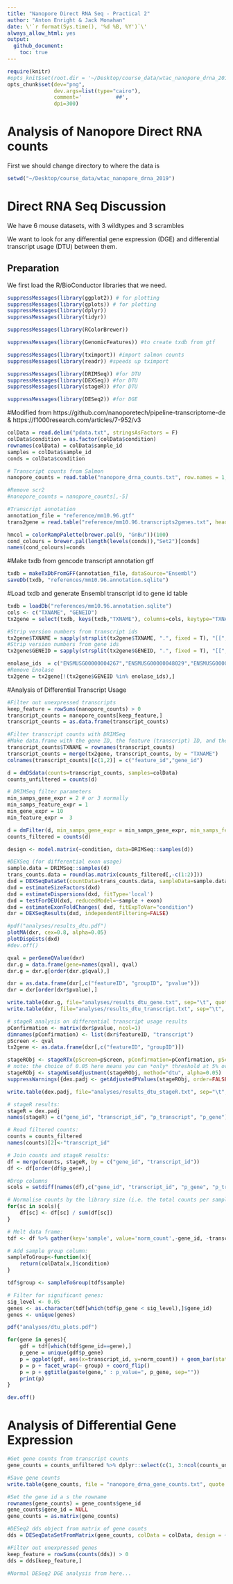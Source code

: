 ```yaml
---
title: "Nanopore Direct RNA Seq - Practical 2"
author: "Anton Enright & Jack Monahan"
date: \'`r format(Sys.time(), '%d %B, %Y')`\'
always_allow_html: yes
output:
  github_document:
    toc: true
---
```



```r
require(knitr)
#opts_knit$set(root.dir = '~/Desktop/course_data/wtac_nanopore_drna_2019')
opts_chunk$set(dev="png", 
               dev.args=list(type="cairo"),
               comment='           ##',
               dpi=300)
```

# Analysis of Nanopore Direct RNA counts


First we should change directory to where the data is

```r
setwd("~/Desktop/course_data/wtac_nanopore_drna_2019")
```

# Direct RNA Seq Discussion

We have 6 mouse datasets, with 3 wildtypes and 3 scrambles

We want to look for any differential gene expression (DGE) and differential transcript usage (DTU) between them.


## Preparation
We first load the R/BioConductor libraries that we need.
```r
suppressMessages(library(ggplot2)) # for plotting
suppressMessages(library(gplots)) # for plotting
suppressMessages(library(dplyr))
suppressMessages(library(tidyr))

suppressMessages(library(RColorBrewer))

suppressMessages(library(GenomicFeatures)) #to create txdb from gtf

suppressMessages(library(tximport)) #import salmon counts
suppressMessages(library(readr)) #speeds up tximport

suppressMessages(library(DRIMSeq)) #for DTU
suppressMessages(library(DEXSeq)) #for DTU
suppressMessages(library(stageR)) #for DTU

suppressMessages(library(DESeq2)) #for DGE
```

#Modified from https://github.com/nanoporetech/pipeline-transcriptome-de & https://f1000research.com/articles/7-952/v3

```r

colData = read.delim("pdata.txt", stringsAsFactors = F)
colData$condition = as.factor(colData$condition)
rownames(colData) = colData$sample_id
samples = colData$sample_id
conds = colData$condition

# Transcript counts from Salmon
nanopore_counts = read.table("nanopore_drna_counts.txt", row.names = 1,header= TRUE)

#Remove scr2
#nanopore_counts = nanopore_counts[,-5]

#Transcript annotation
annotation_file = "reference/mm10.96.gtf"
trans2gene = read.table("reference/mm10.96.transcripts2genes.txt", header =F)

hmcol = colorRampPalette(brewer.pal(9, "GnBu"))(100)
cond_colours = brewer.pal(length(levels(conds)),"Set2")[conds]
names(cond_colours)=conds

```

#Make txdb from gencode transcript annotation gtf
```r
txdb = makeTxDbFromGFF(annotation_file, dataSource="Ensembl")
saveDb(txdb, "references/mm10.96.annotation.sqlite")

```

#Load txdb and generate Ensembl transcript id to gene id table
```r
txdb = loadDb("references/mm10.96.annotation.sqlite")
cols <- c("TXNAME", "GENEID")
tx2gene = select(txdb, keys(txdb,"TXNAME"), columns=cols, keytype="TXNAME")

#Strip version numbers from transcript ids
tx2gene$TXNAME = sapply(strsplit(tx2gene$TXNAME, ".", fixed = T), "[[", 1)
#Strip version numbers from gene ids
tx2gene$GENEID = sapply(strsplit(tx2gene$GENEID, ".", fixed = T), "[[", 1)

enolase_ids  = c("ENSMUSG00000004267","ENSMUSG00000048029","ENSMUSG00000060600","ENSMUSG00000063524")
#Remove Enolase
tx2gene = tx2gene[!(tx2gene$GENEID %in% enolase_ids),]

```

#Analysis of Differential Transcript Usage
```r

#Filter out unexpressed transcripts
keep_feature = rowSums(nanopore_counts) > 0
transcript_counts = nanopore_counts[keep_feature,]
transcript_counts = as.data.frame(transcript_counts)

#Filter transcript counts with DRIMSeq
#Make data.frame with the gene ID, the feature (transcript) ID, and then columns for each of the samples
transcript_counts$TXNAME = rownames(transcript_counts)
transcript_counts = merge(tx2gene, transcript_counts, by = "TXNAME")
colnames(transcript_counts)[c(1,2)] = c("feature_id","gene_id")

d = dmDSdata(counts=transcript_counts, samples=colData)
counts_unfiltered = counts(d)

# DRIMSeq filter parameters
min_samps_gene_expr = 2 # or 3 normally
min_samps_feature_expr = 1
min_gene_expr = 10 
min_feature_expr =  3

d = dmFilter(d, min_samps_gene_expr = min_samps_gene_expr, min_samps_feature_expr = min_samps_feature_expr, min_gene_expr = min_gene_expr, min_feature_expr = min_feature_expr)
counts_filtered = counts(d)

```


```r
design <- model.matrix(~condition, data=DRIMSeq::samples(d))

#DEXSeq (for differential exon usage)
sample.data = DRIMSeq::samples(d)
trans_counts.data = round(as.matrix(counts_filtered[,-c(1:2)]))
dxd = DEXSeqDataSet(countData=trans_counts.data, sampleData=sample.data, design= ~sample + exon + condition:exon, featureID=counts(d)$feature_id, groupID=counts(d)$gene_id)
dxd = estimateSizeFactors(dxd)
dxd = estimateDispersions(dxd, fitType='local')
dxd = testForDEU(dxd, reducedModel=~sample + exon)
dxd = estimateExonFoldChanges( dxd, fitExpToVar="condition")
dxr = DEXSeqResults(dxd, independentFiltering=FALSE)

#pdf("analyses/results_dtu.pdf")
plotMA(dxr, cex=0.8, alpha=0.05) 
plotDispEsts(dxd)
#dev.off()

qval = perGeneQValue(dxr) 
dxr.g = data.frame(gene=names(qval), qval)
dxr.g = dxr.g[order(dxr.g$qval),]

dxr = as.data.frame(dxr[,c("featureID", "groupID", "pvalue")])
dxr = dxr[order(dxr$pvalue),]

write.table(dxr.g, file="analyses/results_dtu_gene.txt", sep="\t", quote = F)
write.table(dxr, file="analyses/results_dtu_transcript.txt", sep="\t", quote = F)

# stageR analysis on differential transcript usage results
pConfirmation <- matrix(dxr$pvalue, ncol=1)
dimnames(pConfirmation) <- list(dxr$featureID, "transcript")
pScreen <- qval
tx2gene <- as.data.frame(dxr[,c("featureID", "groupID")])

stageRObj <- stageRTx(pScreen=pScreen, pConfirmation=pConfirmation, pScreenAdjusted=TRUE, tx2gene=tx2gene)
# note: the choice of 0.05 here means you can *only* threshold at 5% overall false discovery rate (OFDR) later
stageRObj <- stageWiseAdjustment(stageRObj, method="dtu", alpha=0.05)
suppressWarnings({dex.padj <- getAdjustedPValues(stageRObj, order=FALSE, onlySignificantGenes=FALSE)})

write.table(dex.padj, file="analyses/results_dtu_stageR.txt", sep="\t", quote = F)

```

```r

# stageR results:
stageR = dex.padj
names(stageR) = c("gene_id", "transcript_id", "p_transcript", "p_gene")

# Read filtered counts:
counts = counts_filtered
names(counts)[2]<-"transcript_id"

# Join counts and stageR results:
df = merge(counts, stageR, by = c("gene_id", "transcript_id"))
df <- df[order(df$p_gene),]

#Drop columns
scols = setdiff(names(df),c("gene_id", "transcript_id", "p_gene", "p_transcript"))

# Normalise counts by the library size (i.e. the total counts per sample)
for(sc in scols){
    df[sc] <- df[sc] / sum(df[sc])
}

# Melt data frame:
tdf <- df %>% gather(key='sample', value='norm_count',-gene_id, -transcript_id, -p_gene, -p_transcript)

# Add sample group column:
sampleToGroup<-function(x){
    return(colData[x,]$condition)
}

tdf$group <- sampleToGroup(tdf$sample)

# Filter for significant genes:
sig_level <- 0.05
genes <- as.character(tdf[which(tdf$p_gene < sig_level),]$gene_id)
genes <- unique(genes)

pdf("analyses/dtu_plots.pdf")

for(gene in genes){
    gdf = tdf[which(tdf$gene_id==gene),]
    p_gene = unique(gdf$p_gene)
    p = ggplot(gdf, aes(x=transcript_id, y=norm_count)) + geom_bar(stat="identity", aes(fill=sample), position="dodge")
    p = p + facet_wrap(~ group) + coord_flip()
    p = p + ggtitle(paste(gene," : p_value=", p_gene, sep=""))
    print(p)
}

dev.off()

```

# Analysis of Differential Gene Expression
```r
#Get gene counts from transcript counts
gene_counts = counts_unfiltered %>% dplyr::select(c(1, 3:ncol(counts_unfiltered)))  %>% group_by(gene_id) %>% summarise_all(funs(sum)) %>% data.frame()

#Save gene counts
write.table(gene_counts, file = "nanopore_drna_gene_counts.txt", quote = F, row.names = F)

#Set the gene id a s the rowname
rownames(gene_counts) = gene_counts$gene_id
gene_counts$gene_id = NULL
gene_counts = as.matrix(gene_counts)

#DESeq2 dds object from matrix of gene counts
dds = DESeqDataSetFromMatrix(gene_counts, colData = colData, design = ~condition)

#Filter out unexpressed genes
keep_feature = rowSums(counts(dds)) > 0
dds = dds[keep_feature,]

#Normal DESeq2 DGE analysis from here...

```
